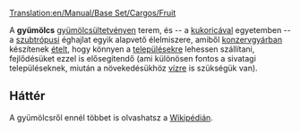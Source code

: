 [[Translation:en/Manual/Base Set/Cargos/Fruit]]

{{hu/Rakomány|név=Gyümölcs
|kép=en/Fruit.png
|termeli=[[hu/Manual/Base Set/Industries/Gyümölcsültetvény|gyümölcsültetvény]], kizárólag szubtrópusi éghajlaton
|fogadja=[[hu/Manual/Base Set/Industries/Konzervgyár|konzervgyár]]
}}

A '''gyümölcs''' [[hu/Manual/Base Set/Industries/Gyümölcsültetvény|gyümölcsültetvényen]] terem, és -- a [[hu/Manual/Base Set/Cargos/Kukorica|kukoricával]] egyetemben -- a [[hu/Manual/Éghajlatok#Szubtrópusi|szubtrópusi]] éghajlat egyik alapvető élelmiszere, amiből [[hu/Manual/Base Set/Industries/Konzervgyár|konzervgyárban]] készítenek [[hu/Manual/Base Set/Cargos/Étel|ételt]], hogy könnyen a [[hu/Manual/Települések|településekre]] lehessen szállítani, fejlődésüket ezzel is elősegítendő (ami különösen fontos a sivatagi településeknek, miután a növekedésükhöz [[hu/Manual/Base Set/Cargos/Víz|vízre]] is szükségük van).


== Háttér ==

A gyümölcsről ennél többet is olvashatsz a [http://hu.wikipedia.org/wiki/Gyümölcs Wikipédián].

{{hu/Navbox Rakomány}}